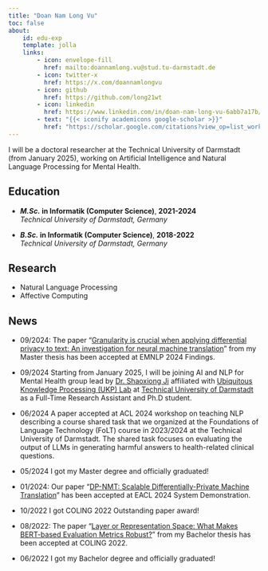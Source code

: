 ```yaml
---
title: "Doan Nam Long Vu"
toc: false
about:
    id: edu-exp
    template: jolla
    links:
        - icon: envelope-fill
          href: mailto:doannamlong.vu@stud.tu-darmstadt.de
        - icon: twitter-x
          href: https://x.com/doannamlongvu
        - icon: github
          href: https://github.com/long21wt
        - icon: linkedin
          href: https://www.linkedin.com/in/doan-nam-long-vu-6abb7a17b/
        - text: "{{< iconify academicons google-scholar >}}"
          href: "https://scholar.google.com/citations?view_op=list_works&hl=en&user=wSkaI9MAAAAJ"
---
```



::: {#edu-exp}

I will be a doctoral researcher at the Technical University of Darmstadt (from January 2025), working on Artificial Intelligence and Natural Language Processing for Mental Health.

:::

:::: {.grid}

::: {.g-col-12 .g-col-md-7 style="text-align: left;"}
## Education
<!---
- **_Ph.D._ in Computer Science**, **2025-present**  
  *Technical University of Darmstadt, Germany*
-->
- **_M.Sc._ in Informatik (Computer Science)**, **2021-2024**  
  *Technical University of Darmstadt, Germany*

- **_B.Sc._ in Informatik (Computer Science)**, **2018-2022**  
  *Technical University of Darmstadt, Germany*
:::

::: {.g-col-12 .g-col-md-5 style="text-align: left;"}
## Research
- Natural Language Processing
- Affective Computing

:::

::::


## News

- 09/2024: The paper "[Granularity is crucial when applying differential privacy to text: An investigation for neural machine translation](https://arxiv.org/abs/2407.18789)" from my Master thesis has been accepted at EMNLP 2024 Findings.

- 09/2024 Starting from January 2025, I will be joining AI and NLP for Mental Health group lead by [Dr. Shaoxiong Ji](https://shaoxiongji.github.io/) affiliated with [Ubiquitous Knowledge Processing (UKP) Lab](https://www.informatik.tu-darmstadt.de/ukp/ukp_home/index.en.jsp) at [Technical University of Darmstadt](https://www.tu-darmstadt.de/index.en.jsp) as a Full-Time Research Assistant and Ph.D student.

- 06/2024 A paper accepted at ACL 2024 workshop on teaching NLP describing a course shared task that we organized at the Foundations of Language Technology (FoLT) course in 2023/2024 at the Technical University of Darmstadt. The shared task focuses on evaluating the output of LLMs in generating harmful answers to health-related clinical questions.

- 05/2024 I got my Master degree and officially graduated!

- 01/2024: Our paper "[DP-NMT: Scalable Differentially-Private Machine Translation](https://aclanthology.org/2024.eacl-demo.11/)" has been accepted at EACL 2024 System Demonstration.

- 10/2022 I got COLING 2022 Outstanding paper award!

- 08/2022: The paper "[Layer or Representation Space: What Makes BERT-based Evaluation Metrics Robust?](https://aclanthology.org/2022.coling-1.300/)" from my Bachelor thesis has been accepted at COLING 2022.

- 06/2022 I got my Bachelor degree and officially graduated!
